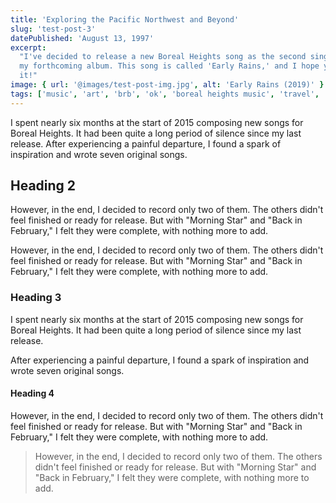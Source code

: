 ```yaml
---
title: 'Exploring the Pacific Northwest and Beyond'
slug: 'test-post-3'
datePublished: 'August 13, 1997'
excerpt:
  "I've decided to release a new Boreal Heights song as the second single from
  my forthcoming album. This song is called 'Early Rains,' and I hope you enjoy
  it!"
image: { url: '@images/test-post-img.jpg', alt: 'Early Rains (2019)' }
tags: ['music', 'art', 'brb', 'ok', 'boreal heights music', 'travel', 'travel']
---
```



I spent nearly six months at the start of 2015 composing new songs for Boreal
Heights. It had been quite a long period of silence since my last release. After
experiencing a painful departure, I found a spark of inspiration and wrote seven
original songs.

## Heading 2

However, in the end, I decided to record only two of them. The others didn't
feel finished or ready for release. But with "Morning Star" and "Back in
February," I felt they were complete, with nothing more to add.

<ImageGallery srcLeft={imgSrc} captionLeft='Caption left!' srcRight={anotherImage} captionRight='Caption right!' />

However, in the end, I decided to record only two of them. The others didn't
feel finished or ready for release. But with "Morning Star" and "Back in
February," I felt they were complete, with nothing more to add.

### Heading 3

I spent nearly six months at the start of 2015 composing new songs for Boreal
Heights. It had been quite a long period of silence since my last release.

<ImageWithCaption src={imgSrc} alt='Test alt tag.' caption='This is a test caption.'/>

After experiencing a painful departure, I found a spark of inspiration and wrote seven
original songs.

#### Heading 4

However, in the end, I decided to record only two of them. The others didn't
feel finished or ready for release. But with "Morning Star" and "Back in
February," I felt they were complete, with nothing more to add.

<Blockquote
  quote="There are many variations of passages of Lorem Ipsum available, but the
    majority have suffered alteration in some form, by injected humour, or
    randomised words which don't look even slightly believable."
  author="Haruki Murakami"
/>

However, in the end, I decided to record only two of them. The others didn't
feel finished or ready for release. But with "Morning Star" and "Back in
February," I felt they were complete, with nothing more to add.
